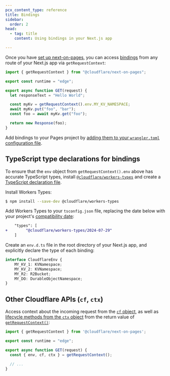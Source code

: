 ```yaml
---
pcx_content_type: reference
title: Bindings
sidebar:
  order: 2
head:
  - tag: title
    content: Using bindings in your Next.js app

---
```


Once you have [set up next-on-pages](/pages/framework-guides/nextjs/ssr/get-started/), you can access [bindings](/workers/runtime-apis/bindings/) from any route of your Next.js app via `getRequestContext`:

```js
import { getRequestContext } from "@cloudflare/next-on-pages";

export const runtime = "edge";

export async function GET(request) {
  let responseText = "Hello World";

  const myKv = getRequestContext().env.MY_KV_NAMESPACE;
  await myKv.put("foo", "bar");
  const foo = await myKv.get("foo");

  return new Response(foo);
}
```

Add bindings to your Pages project by [adding them to your `wrangler.toml` configuration file](/pages/functions/wrangler-configuration/).

## TypeScript type declarations for bindings

To ensure that the `env` object from `getRequestContext().env` above has accurate TypeScript types, install [`@cloudflare/workers-types`](https://www.npmjs.com/package/@cloudflare/workers-types) and create a [TypeScript declaration file](https://www.typescriptlang.org/docs/handbook/2/type-declarations.html).

Install Workers Types:

```sh
$ npm install --save-dev @cloudflare/workers-types
```

Add Workers Types to your `tsconfig.json` file, replacing the date below with your project's [compatibility date](/workers/configuration/compatibility-dates/):

```diff title="tsconfig.json"
    "types": [
+        "@cloudflare/workers-types/2024-07-29"
    ]
```

Create an `env.d.ts` file in the root directory of your Next.js app, and explicitly declare the type of each binding:

```ts title="env.d.ts"
interface CloudflareEnv {
	MY_KV_1: KVNamespace;
	MY_KV_2: KVNamespace;
	MY_R2: R2Bucket;
	MY_DO: DurableObjectNamespace;
}
```

## Other Cloudflare APIs (`cf`, `ctx`)

Access context about the incoming request from the [`cf` object](/workers/runtime-apis/request/#incomingrequestcfproperties), as well as [lifecycle methods from the `ctx` object](/workers/runtime-apis/handlers/fetch/#lifecycle-methods) from the return value of [`getRequestContext()`](https://github.com/cloudflare/next-on-pages/blob/main/packages/next-on-pages/src/api/getRequestContext.ts):

```js
import { getRequestContext } from '@cloudflare/next-on-pages';

export const runtime = "edge";

export async function GET(request) {
  const { env, cf, ctx } = getRequestContext();

  // ...
}
```

